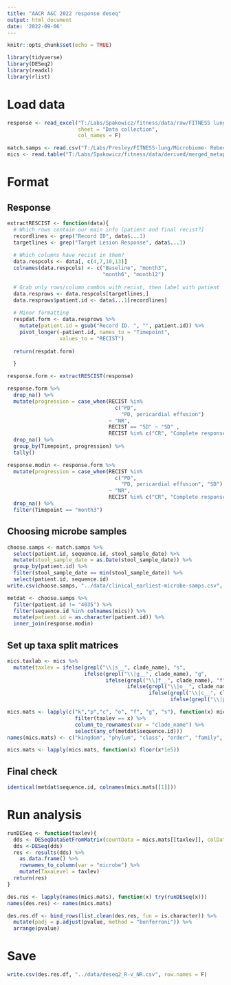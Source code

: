 ```yaml
---
title: "AACR A&C 2022 response deseq"
output: html_document
date: '2022-09-06'
---
```


```r
knitr::opts_chunk$set(echo = TRUE)

library(tidyverse)
library(DESeq2)
library(readxl)
library(rlist)
```

# Load data

```r
response <- read_excel("T:/Labs/Spakowicz/fitness/data/raw/FITNESS lung RECIST final collection.xlsx",
                       sheet = "Data collection",
                       col_names = F)

match.samps <- read.csv("T:/Labs/Presley/FITNESS-lung/Microbiome- Rebecca/clinical-OC-matched_resolved.csv", stringsAsFactors = F)
mics <- read.table("T:/Labs/Spakowicz/fitness/data/derived/merged_metaphlan_output.txt", header = T, sep = "\t", stringsAsFactors = F)
```

# Format

## Response

```r
extractRESCIST <- function(data){
  # Which rows contain our main info [patient and final recist?]
  recordlines <- grep("Record ID", data$...1)
  targetlines <- grep("Target Lesion Response", data$...1)
  
  # Which columns have recist in them?
  data.respcols <- data[, c(4,7,10,13)]
  colnames(data.respcols) <- c("Baseline", "month3", 
                               "month6", "month12")
  
  # Grab only rows/column combos with recist, then label with patient
  data.resprows <- data.respcols[targetlines,]
  data.resprows$patient.id <- data$...1[recordlines]
  
  # Minor formatting
  respdat.form <- data.resprows %>%
    mutate(patient.id = gsub("Record ID. ", "", patient.id)) %>%
    pivot_longer(-patient.id, names_to = "Timepoint",
                 values_to = "RECIST")
  
  return(respdat.form)

  }
```

```r
response.form <- extractRESCIST(response)

response.form %>%
  drop_na() %>%
  mutate(progression = case_when(RECIST %in% 
                                   c("PD",
                                     "PD, pericardial effusion")
                                 ~ "NR",
                                 RECIST == "SD" ~ "SD" ,
                                 RECIST %in% c("CR", "Complete response", "PR") ~ "R")) %>%
  drop_na() %>%
  group_by(Timepoint, progression) %>%
  tally()

response.modin <- response.form %>%
  mutate(progression = case_when(RECIST %in% 
                                   c("PD",
                                     "PD, pericardial effusion", "SD")
                                 ~ "NR",
                                 RECIST %in% c("CR", "Complete response", "PR") ~ "R")) %>%
  drop_na() %>%
  filter(Timepoint == "month3")
```

## Choosing microbe samples

```r
choose.samps <- match.samps %>%
  select(patient.id, sequence.id, stool_sample_date) %>%
  mutate(stool_sample_date = as.Date(stool_sample_date)) %>%
  group_by(patient.id) %>%
  filter(stool_sample_date == min(stool_sample_date)) %>%
  select(patient.id, sequence.id)
write.csv(choose.samps, "../data/clinical_earliest-microbe-samps.csv", row.names = F)
```

```r
metdat <- choose.samps %>%
  filter(patient.id != "4035") %>%
  filter(sequence.id %in% colnames(mics)) %>%
  mutate(patient.id = as.character(patient.id)) %>%
  inner_join(response.modin)
```
## Set up taxa split matrices

```r
mics.taxlab <- mics %>%
  mutate(taxlev = ifelse(grepl("\\|s__", clade_name), "s",
                         ifelse(grepl("\\|g__", clade_name), "g",
                                ifelse(grepl("\\|f__", clade_name), "f",
                                       ifelse(grepl("\\|o__", clade_name), "o",
                                              ifelse(grepl("\\|c__", clade_name), "c",
                                                     ifelse(grepl("\\|p__", clade_name), "p", "k")))))))

mics.mats <- lapply(c("k","p","c", "o", "f", "g", "s"), function(x) mics.taxlab %>%
                      filter(taxlev == x) %>%
                      column_to_rownames(var = "clade_name") %>%
                      select(any_of(metdat$sequence.id)))
names(mics.mats) <- c("kingdom", "phylum", "class", "order", "family", "genus", "species")

mics.mats <- lapply(mics.mats, function(x) floor(x*1e5))
```

## Final check

```r

identical(metdat$sequence.id, colnames(mics.mats[[1]]))
```

# Run analysis

```r
runDESeq <- function(taxlev){
  dds <- DESeqDataSetFromMatrix(countData = mics.mats[[taxlev]], colData = metdat, design = ~progression)
  dds <-DESeq(dds)
  res <- results(dds) %>%
    as.data.frame() %>%
    rownames_to_column(var = "microbe") %>%
    mutate(TaxaLevel = taxlev)
  return(res)
}
```

```r
des.res <- lapply(names(mics.mats), function(x) try(runDESeq(x)))
names(des.res) <- names(mics.mats)

des.res.df <- bind_rows(list.clean(des.res, fun = is.character)) %>%
  mutate(padj = p.adjust(pvalue, method = "bonferroni")) %>%
  arrange(pvalue)
```

# Save

```r
write.csv(des.res.df, "../data/deseq2_R-v_NR.csv", row.names = F)
```
